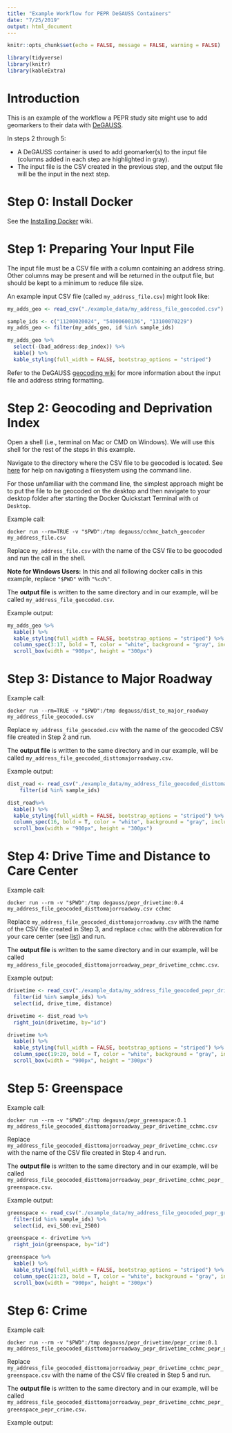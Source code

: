 ```yaml
---
title: "Example Workflow for PEPR DeGAUSS Containers"
date: "7/25/2019"
output: html_document
---
```


```r
knitr::opts_chunk$set(echo = FALSE, message = FALSE, warning = FALSE)
```

```r
library(tidyverse)
library(knitr)
library(kableExtra)
```

# Introduction

This is an example of the workflow a PEPR study site might use to add geomarkers to their data with [DeGAUSS](https://github.com/cole-brokamp/DeGAUSS). 

In steps 2 through 5: 

+ A DeGAUSS container is used to add geomarker(s) to the input file (columns added in each step are highlighted in gray).
+ The input file is the CSV created in the previous step, and the output file will be the input in the next step.

# Step 0: Install Docker

See the [Installing Docker](https://github.com/cole-brokamp/DeGAUSS/wiki/Installing-Docker) wiki.

# Step 1: Preparing Your Input File

The input file must be a CSV file with a column containing an address string. Other columns may be present and will be returned in the output file, but should be kept to a minimum to reduce file size.

An example input CSV file (called `my_address_file.csv`) might look like:

```r
my_adds_geo <- read_csv("./example_data/my_address_file_geocoded.csv")

sample_ids <- c("11200020024", "54000600136", "13100070229")
my_adds_geo <- filter(my_adds_geo, id %in% sample_ids)

my_adds_geo %>% 
  select(-(bad_address:dep_index)) %>% 
  kable() %>% 
  kable_styling(full_width = FALSE, bootstrap_options = "striped")
```

Refer to the DeGAUSS [geocoding wiki](https://github.com/cole-brokamp/DeGAUSS/wiki/Geocoding-with-DeGAUSS) for more information about the input file and address string formatting.

# Step 2: Geocoding and Deprivation Index

Open a shell (i.e., terminal on Mac or CMD on Windows). We will use this shell for the rest of the steps in this example.

Navigate to the directory where the CSV file to be geocoded is located. See [here](http://linuxcommand.org/lc3_lts0020.php) for help on navigating a filesystem using the command line.

For those unfamiliar with the command line, the simplest approach might be to put the file to be geocoded on the desktop and then navigate to your desktop folder after starting the Docker Quickstart Terminal with `cd Desktop`.

Example call:

```
docker run --rm=TRUE -v "$PWD":/tmp degauss/cchmc_batch_geocoder my_address_file.csv
```

Replace `my_address_file.csv` with the name of the CSV file to be geocoded and run the call in the shell.

**Note for Windows Users:** In this and all following docker calls in this example, replace `"$PWD"` with `"%cd%"`.

The **output file** is written to the same directory and in our example, will be called `my_address_file_geocoded.csv`.

Example output:

```r
my_adds_geo %>% 
  kable() %>% 
  kable_styling(full_width = FALSE, bootstrap_options = "striped") %>% 
  column_spec(3:17, bold = T, color = "white", background = "gray", include_thead = TRUE) %>% 
  scroll_box(width = "900px", height = "300px")
```

# Step 3: Distance to Major Roadway

Example call:

```
docker run --rm=TRUE -v "$PWD":/tmp degauss/dist_to_major_roadway my_address_file_geocoded.csv
```

Replace `my_address_file_geocoded.csv` with the name of the geocoded CSV file created in Step 2 and run.

The **output file** is written to the same directory and in our example, will be called `my_address_file_geocoded_disttomajorroadway.csv`.

Example output:

```r
dist_road <- read_csv("./example_data/my_address_file_geocoded_disttomajorroadway.csv") %>% 
    filter(id %in% sample_ids)

dist_road%>% 
  kable() %>% 
  kable_styling(full_width = FALSE, bootstrap_options = "striped") %>% 
  column_spec(16, bold = T, color = "white", background = "gray", include_thead = TRUE) %>% 
  scroll_box(width = "900px", height = "300px")
```

# Step 4: Drive Time and Distance to Care Center

Example call: 

```
docker run --rm -v "$PWD":/tmp degauss/pepr_drivetime:0.4 my_address_file_geocoded_disttomajorroadway.csv cchmc
```

Replace `my_address_file_geocoded_disttomajorroadway.csv` with the name of the CSV file created in Step 3, and replace `cchmc` with the abbrevation for your care center (see [list](https://github.com/cole-brokamp/PEPR_drivetime)) and run.

The **output file** is written to the same directory and in our example, will be called `my_address_file_geocoded_disttomajorroadway_pepr_drivetime_cchmc.csv`.

Example output:

```r
drivetime <- read_csv("./example_data/my_address_file_geocoded_pepr_drivetime_cchmc.csv") %>% 
  filter(id %in% sample_ids) %>% 
  select(id, drive_time, distance)

drivetime <- dist_road %>% 
  right_join(drivetime, by="id")

drivetime %>% 
  kable() %>% 
  kable_styling(full_width = FALSE, bootstrap_options = "striped") %>% 
  column_spec(19:20, bold = T, color = "white", background = "gray", include_thead = TRUE) %>% 
  scroll_box(width = "900px", height = "300px")
```

# Step 5: Greenspace

Example call: 

```
docker run --rm -v "$PWD":/tmp degauss/pepr_greenspace:0.1 my_address_file_geocoded_disttomajorroadway_pepr_drivetime_cchmc.csv
```

Replace `my_address_file_geocoded_disttomajorroadway_pepr_drivetime_cchmc.csv` with the name of the CSV file created in Step 4 and run.

The **output file** is written to the same directory and in our example, will be called `my_address_file_geocoded_disttomajorroadway_pepr_drivetime_cchmc_pepr_greenspace.csv`.

Example output:

```r
greenspace <- read_csv("./example_data/my_address_file_geocoded_pepr_greenspace.csv") %>% 
  filter(id %in% sample_ids) %>% 
  select(id, evi_500:evi_2500)

greenspace <- drivetime %>% 
  right_join(greenspace, by="id")

greenspace %>% 
  kable() %>% 
  kable_styling(full_width = FALSE, bootstrap_options = "striped") %>% 
  column_spec(21:23, bold = T, color = "white", background = "gray", include_thead = TRUE) %>% 
  scroll_box(width = "900px", height = "300px")
```

# Step 6: Crime

Example call: 

```
docker run --rm -v "$PWD":/tmp degauss/pepr_drivetime/pepr_crime:0.1 my_address_file_geocoded_disttomajorroadway_pepr_drivetime_cchmc_pepr_greenspace.csv
```

Replace `my_address_file_geocoded_disttomajorroadway_pepr_drivetime_cchmc_pepr_greenspace.csv` with the name of the CSV file created in Step 5 and run.

The **output file** is written to the same directory and in our example, will be called `my_address_file_geocoded_disttomajorroadway_pepr_drivetime_cchmc_pepr_greenspace_pepr_crime.csv`.

Example output:


